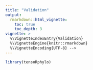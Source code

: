 ```yaml
---
title: "Validation"
output:
  rmarkdown::html_vignette:
    toc: true
    toc_depth: 3
vignette: >
  %\VignetteIndexEntry{Validation}
  %\VignetteEngine{knitr::rmarkdown}
  %\VignetteEncoding{UTF-8} -->
---
```


```r
library(tensoRphylo)
```
